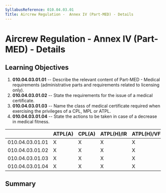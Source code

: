 ```yaml
---
SyllabusReference: 010.04.03.01
Title: Aircrew Regulation -  Annex IV (Part-MED) - Details
---
```


# Aircrew Regulation - Annex IV (Part-MED) - Details

## Learning Objectives

1.  **010.04.03.01.01** -- Describe the relevant content of Part-MED - Medical
    requirements (administrative parts and requirements related to licensing
    only).
2.  **010.04.03.01.02** -- State the requirements for the issue of a medical
    certificate.
3.  **010.04.03.01.03** -- Name the class of medical certificate required when
    exercising the privileges of a CPL, MPL or ATPL.
4.  **010.04.03.01.04** -- State the actions to be taken in case of a decrease
    in medical fitness.

|                 | ATPL(A) | CPL(A) | ATPL(H)/IR | ATPL(H)/VFR | CPL(H) | IR  | CBIR(A) |
| --------------- | ------- | ------ | ---------- | ----------- | ------ | --- | ------- |
| 010.04.03.01.01 | X       | X      | X          | X           | X      | X   |         |
| 010.04.03.01.02 | X       | X      | X          | X           | X      | X   |         |
| 010.04.03.01.03 | X       | X      | X          | X           | X      |     |         |
| 010.04.03.01.04 | X       | X      | X          | X           | X      | X   |         |

## Summary
